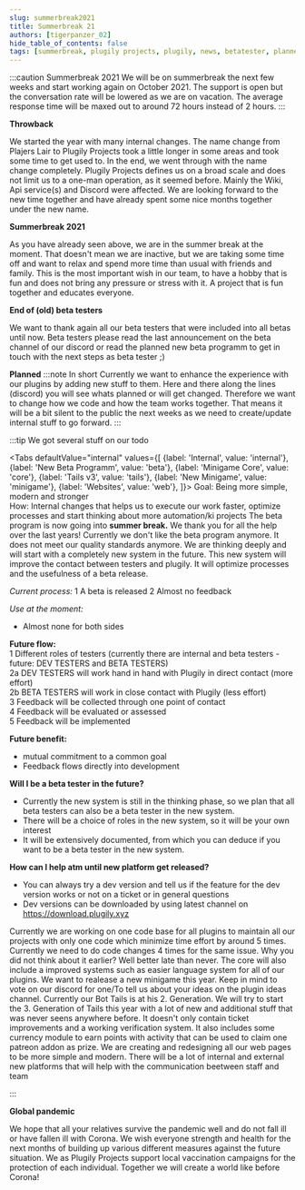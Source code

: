 ```yaml
---
slug: summerbreak2021
title: Summerbreak 21
authors: [tigerpanzer_02]
hide_table_of_contents: false
tags: [summerbreak, plugily projects, plugily, news, betatester, planned]
---
```

:::caution Summerbreak 2021
We will be on summerbreak the next few weeks and start working again on October 2021. The support is open but the conversation rate will be lowered as we are on vacation. The average response time will be maxed out to around 72 hours instead of 2 hours.
:::

<!--truncate-->

**Throwback**

We started the year with many internal changes. The name change from Plajers Lair to Plugily Projects took a little longer in some areas and took some time to get used to. In the end, we went through with the name change completely. Plugily Projects defines us on a broad scale and does not limit us to a one-man operation, as it seemed before.
Mainly the Wiki, Api service(s) and Discord were affected. We are looking forward to the new time together and have already spent some nice months together under the new name.

**Summerbreak 2021**

As you have already seen above, we are in the summer break at the moment. That doesn't mean we are inactive, but we are taking some time off and want to relax and spend more time than usual with friends and family. This is the most important wish in our team, to have a hobby that is fun and does not bring any pressure or stress with it. A project that is fun together and educates everyone.

**End of (old) beta testers**

We want to thank again all our beta testers that were included into all betas until now. Beta testers please read the last announcement on the beta channel of our discord or read the planned new beta programm to get in touch with the next steps as beta tester ;)

**Planned**
:::note In short
Currently we want to enhance the experience with our plugins by adding new stuff to them. Here and there along the lines (discord) you will see whats planned or will get changed. Therefore we want to change how we code and how the team works together. That means it will be a bit silent to the public the next weeks as we need to create/update internal stuff to go forward.
:::



:::tip We got several stuff on our todo

<Tabs
defaultValue="internal"
values={[
{label: 'Internal', value: 'internal'},
{label: 'New Beta Programm', value: 'beta'},
{label: 'Minigame Core', value: 'core'},
{label: 'Tails v3', value: 'tails'},
{label: 'New Minigame', value: 'minigame'},
{label: 'Websites', value: 'web'},
]}>
<TabItem value="internal">
Goal: Being more simple, modern and stronger <br />
How: Internal changes that helps us to execute our work faster, optimize processes and start thinking about more automation/ki projects
</TabItem>
<TabItem value="beta">
The beta program is now going into **summer break.** We thank you for all the help over the last years! Currently we don't like the beta program anymore. It does not meet our quality standards anymore. We are thinking deeply and will start with a completely new system in the future. This new system will improve the contact between testers and plugily. It will optimize processes and the usefulness of a beta release.

*Current process:*
1 A beta is released
2 Almost no feedback

*Use at the moment:*
- Almost none for both sides

**Future flow:**<br />
1 Different roles of testers (currently there are internal and beta testers - future: DEV TESTERS and BETA TESTERS)<br />
2a DEV TESTERS will work hand in hand with Plugily in direct contact (more effort)<br />
2b BETA TESTERS will work in close contact with Plugily (less effort)<br />
3 Feedback will be collected through one point of contact<br />
4 Feedback will be evaluated or assessed<br />
5 Feedback will be implemented<br />

**Future benefit:**
- mutual commitment to a common goal
- Feedback flows directly into development


**Will I be a beta tester in the future?**
- Currently the new system is still in the thinking phase, so we plan that all beta testers can also be a beta tester in the new system.
- There will be a choice of roles in the new system, so it will be your own interest
- It will be extensively documented, from which you can deduce if you want to be a beta tester in the new system.


**How can I help atm until new platform get released?**
- You can always try a dev version and tell us if the feature for the dev version works or not on a ticket or in general questions
- Dev versions can be downloaded by using latest channel on https://download.plugily.xyz

</TabItem>
<TabItem value="core">
Currently we are working on one code base for all plugins to maintain all our projects with only one code which minimize time effort by around 5 times. Currently we need to do code changes 4 times for the same issue.
Why you did not think about it earlier? Well better late than never.
The core will also include a improved systems such as easier language system for all of our plugins.
</TabItem>
<TabItem value="minigame">We want to realease a new minigame this year. Keep in mind to vote on our discord for one/To tell us about your ideas on the plugin ideas channel.</TabItem>
<TabItem value="tails">Currently our Bot Tails is at his 2. Generation. We will try to start the 3. Generation of Tails this year with a lot of new and additional stuff that was never seens anywhere before. It doesn't only contain ticket improvements and a working verification system. It also includes some currency module to earn points with activity that can be used to claim one patreon addon as prize.</TabItem>
<TabItem value="web">We are creating and redesigning all our web pages to be more simple and modern. There will be a lot of internal and external new platforms that will help with the communication beetween staff and team</TabItem>
</Tabs>

:::



**Global pandemic**

We hope that all your relatives survive the pandemic well and do not fall ill or have fallen ill with Corona. We wish everyone strength and health for the next months of building up various different measures against the future situation. We as Plugily Projects support local vaccination campaigns for the protection of each individual. Together we will create a world like before Corona!
